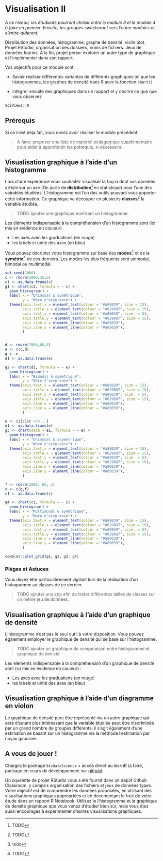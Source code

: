 # Visualisation II {#visu2}

_A ce niveau, les étudiants pourront choisir entre le module 3 et le module 4 à faire en premier. Ensuite, les groupes switcheront vers l'autre modules et s'entre-aideront._

Distribution des données, histogramme, graphe de densité, violin plot. Projet RStudio, organisation des dossiers, noms de fichiers. Jeux de données fournis. A la fin, projet perso: explorer un autre type de graphique et l’implémenter dans son rapport.

Vos objectifs pour ce module sont:

- Savoir réaliser différentes variantes de différents graphiques tel que les histogrammes, les graphes de densité dans R avec la fonction `chart()`

- Intégrer ensuite des graphiques dans un rapport et y décrire ce que que vous observez

```r
SciViews::R
```

## Prérequis

Si ce n'est déjà fait, vous devez avoir réaliser le module précédent.

> A faire: proposer une liste de matériel pédagogique supplémentaire pour aider à approfondir les prérequis, si nécessaire 

## Visualisation graphique à l'aide d'un histogramme

Lors d'une expérience vous souhaitez visualiser la façon dont vos données s'étale sur un axe (On parle de **distribution**^[TODO] en statistique) pour l'une des vairables étudiées. L'histogramme est l'un des outils pouvant vous apporter cette information. Ce graphique va découper en plusieurs **classes**^[TODO] la variable étudiée.

 > TODO ajouter une graphique montrant un histogramme. 
 
Les éléments indispensable à la compréhension d'un histogramme sont (ici mis en évidence en couleur)

- Les axes avec les graduations (en rouge)
- les labels et unité des axes (en bleu)


Vous pouvez décripter votre histogramme sur base des **modes**^[todo] et de la **symétrie**^[TODO] de ces derniers. Les modes les plus fréquents sont unimodal, bimodal ou multimodal. 

```r
set.seed(1000)
c <- rnorm(5000,35,5)
c1 <- as.data.frame(c)
g1 <- chart(c1, formula = ~ c) +
  geom_histogram() +
  labs( x = "Unimodal & symétrique", 
        y = "Nbre d'occurence") +
  theme(axis.text.x = element_text(colour = "#a80039", size = 15), 
        axis.title.x = element_text(colour = "#029687", size = 15), 
        axis.text.y = element_text(colour = "#a80039", size  = 5), 
        axis.title.y = element_text(colour = "#029687", size = 15),
        axis.line.x = element_line(colour = "#a80039"),
        axis.line.y = element_line(colour = "#a80039"),
        )


d <- rnorm(7000,60,5)
e <- c(c,d)
g <- e
d1 <- as.data.frame(e)

g2 <- chart(d1, formula = ~ e) +
  geom_histogram() +
  labs( x = "Bimodal & symétrique", 
        y = "Nbre d'occurence") +
  theme(axis.text.x = element_text(colour = "#a80039", size = 15), 
        axis.title.x = element_text(colour = "#029687", size = 15), 
        axis.text.y = element_text(colour = "#a80039", size  = 5), 
        axis.title.y = element_text(colour = "#029687", size = 15),
        axis.line.x = element_line(colour = "#a80039"),
        axis.line.y = element_line(colour = "#a80039"),
        )

e <- c1[c1$c >34 , ]
e1 <- as.data.frame(e)
g3 <- chart(data = e1, formula = ~ e) +
  geom_histogram() +
  labs( x = "Unimodal & asymétrique", 
        y = "Nbre d'occurence") +
  theme(axis.text.x = element_text(colour = "#a80039", size = 15), 
        axis.title.x = element_text(colour = "#029687", size = 15), 
        axis.text.y = element_text(colour = "#a80039", size  = 5), 
        axis.title.y = element_text(colour = "#029687", size = 15),
        axis.line.x = element_line(colour = "#a80039"),
        axis.line.y = element_line(colour = "#a80039"),
        )

f <- rnorm(3000, 80, 5)
c <- c(g,f)
c1 <- as.data.frame(c)

g4 <- chart(c1, formula = ~ c) +
  geom_histogram() +
  labs( x = "Multimodal & symétrique", 
        y = "Nbre d'occurence") +
  theme(axis.text.x = element_text(colour = "#a80039", size = 15), 
        axis.title.x = element_text(colour = "#029687", size = 15), 
        axis.text.y = element_text(colour = "#a80039", size  = 5), 
        axis.title.y = element_text(colour = "#029687", size = 15),
        axis.line.x = element_line(colour = "#a80039"),
        axis.line.y = element_line(colour = "#a80039"),
        )

cowplot::plot_grid(g1, g2, g3, g4)
```



### Pièges et Astuces


Vous devez être particulièrement vigilant lors de la réalisation d'un histogramme au classes de ce dernier. 

> TODO ajouter une app afin de tester différentes tailles de classes sur un même jeu de données.

## Visualisation graphique à l'aide d'un graphique de densité

L'histogramme n'est pas le seul outil à votre disposition. Vous pouvez également employer le graphique de densité qui se base sur l'histogramme. 

> TODO ajouter un graphique de comparaison entre histogramme et graphique de denisté


Les éléments indispensable à la compréhension d'un graphique de densité sont (ici mis en évidence en couleur) : 

- Les axes avec les graduations (en rouge)
- les labels et unité des axes (en bleu)

## Visualisation graphique à l'aide d'un diagramme en violon

Le graphique de densité peut être représenté via un autre graphique qui sera d'autant plus intéressant que la variable étudiée peut être discriminée par un grand nombre de groupes différents. Il s'agit également d'une estimation se basant sur un histogramme via la méthode l'estimation par noyau gaussien.

## A vous de jouer !

Chargez le package `BioDataScience` + accès direct au learnR (à faire, package en cours de développement sur [github](https://github.com/BioDataScience-Course/BioDataScience))

Un squelette de projet RStudio vous a été fournit dans un dépôt Github Classroom, y compris organisation des fichiers et jeux de données types. Votre objectif est de comprendre les données proposées, en utilisant des visualisations graphiques appropriées et en documentant le fruit de votre étude dans un rapport R Notebook. Utilisez le l'histogramme et le graphique de densité graphique que vous venez d'étudier bien sûr, mais vous êtes aussi encouragés à expérimenter d'autres visualisations graphiques.
